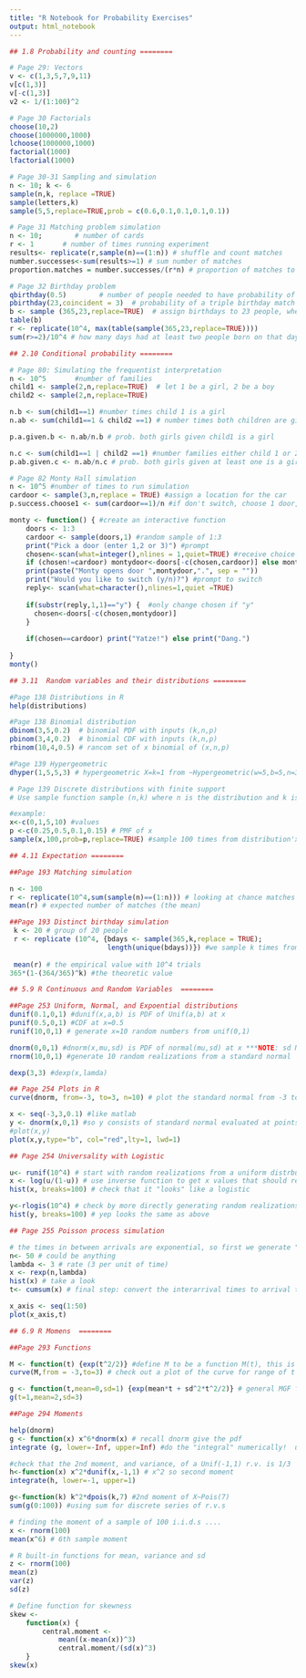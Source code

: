 ```yaml
---
title: "R Notebook for Probability Exercises"
output: html_notebook
---
```


 

```r
## 1.8 Probability and counting ========

# Page 29: Vectors
v <- c(1,3,5,7,9,11)
v[c(1,3)]
v[-c(1,3)]
v2 <- 1/(1:100)^2

# Page 30 Factorials  
choose(10,2)
choose(1000000,1000)
lchoose(1000000,1000)
factorial(1000)
lfactorial(1000)

# Page 30-31 Sampling and simulation
n <- 10; k <- 6
sample(n,k, replace =TRUE)
sample(letters,k)
sample(5,5,replace=TRUE,prob = c(0.6,0.1,0.1,0.1,0.1))

# Page 31 Matching problem simulation
n <- 10;        # number of cards
r <- 1       # number of times running experiment
results<- replicate(r,sample(n)==(1:n)) # shuffle and count matches
number.successes<-sum(results>=1) # sum number of matches
proportion.matches = number.successes/(r*n) # proportion of matches to total number of experiments

# Page 32 Birthday problem
qbirthday(0.5)        # number of people needed to have probability of at least 50% of at least one match
pbirthday(23,coincident = 3)  # probability of a triple birthday match given 23 people 
b <- sample (365,23,replace=TRUE)  # assign birthdays to 23 people, where each of 365 "days"" has equal probability
table(b)
r <- replicate(10^4, max(table(sample(365,23,replace=TRUE))))
sum(r>=2)/10^4 # how many days had at least two people born on that day, on average after 10^4 runs?

```

```r
## 2.10 Conditional probability ========

# Page 80: Simulating the frequentist interpretation
n <- 10^5       #number of families
child1 <- sample(2,n,replace=TRUE)  # let 1 be a girl, 2 be a boy
child2 <- sample(2,n,replace=TRUE)  

n.b <- sum(child1==1) #number times child 1 is a girl
n.ab <- sum(child1==1 & child2 ==1) # number times both children are girls

p.a.given.b <- n.ab/n.b # prob. both girls given child1 is a girl

n.c <- sum(child1==1 | child2 ==1) #number families either child 1 or 2 (or both) is a girl
p.ab.given.c <- n.ab/n.c # prob. both girls given at least one is a girl

# Page 82 Monty Hall simulation
n <- 10^5 #number of times to run simulation
cardoor <- sample(3,n,replace = TRUE) #assign a location for the car
p.success.choose1 <- sum(cardoor==1)/n #if don't switch, choose 1 door, probability of success (about 1/3)

monty <- function() { #create an interactive function
    doors <- 1:3
    cardoor <- sample(doors,1) #random sample of 1:3
    print("Pick a door (enter 1,2 or 3)") #prompt
    chosen<-scan(what=integer(),nlines = 1,quiet=TRUE) #receive choice of door
    if (chosen!=cardoor) montydoor<-doors[-c(chosen,cardoor)] else montydoor <- sample(doors[-chosen],1) #pick Monty's door
    print(paste("Monty opens door ",montydoor,".", sep = ""))
    print("Would you like to switch (y/n)?") #prompt to switch
    reply<- scan(what=character(),nlines=1,quiet =TRUE)
    
    if(substr(reply,1,1)=="y") {  #only change chosen if "y"
      chosen<-doors[-c(chosen,montydoor)]
    }
    
    if(chosen==cardoor) print("Yatze!") else print("Dang.")
    
}
monty()  

```
 
```r
## 3.11  Random variables and their distributions ========

#Page 138 Distributions in R
help(distributions)

#Page 138 Binomial distribution
dbinom(3,5,0.2)  # binomial PDF with inputs (k,n,p)
pbinom(3,4,0.2)  # binomial CDF with inputs (k,n,p)
rbinom(10,4,0.5) # rancom set of x binomial of (x,n,p)

#Page 139 Hypergeometric
dhyper(1,5,5,3) # hypergeometric X=k=1 from ~Hypergeometric(w=5,b=5,n=3)

# Page 139 Discrete distributions with finite support
# Use sample function sample (n,k) where n is the distribution and k is the number of elements to choose...but we can make x a vector of values with a corresponding vector, p, of probabilities (so x can be any distribution!)

#example:
x<-c(0,1,5,10) #values
p <-c(0.25,0.5,0.1,0.15) # PMF of x
sample(x,100,prob=p,replace=TRUE) #sample 100 times from distribution'x' 

```

```r
## 4.11 Expectation ========

##Page 193 Matching simulation

n <- 100
r <- replicate(10^4,sum(sample(n)==(1:n))) # looking at chance matches of a random sample of a deck of n cards ...
mean(r) # expected number of matches (the mean)

##Page 193 Distinct birthday simulation
 k <- 20 # group of 20 people
 r <- replicate (10^4, {bdays <- sample(365,k,replace = TRUE);
                        length(unique(bdays))}) #we sample k times from 1:365, then remove duplicates with unique(bdays) and length() calculatates the length AFTER duplicates have been removed... so R contains the # of distinct birhtdays
 
 mean(r) # the empirical value with 10^4 trials
365*(1-(364/365)^k) #the theoretic value
```

```r
## 5.9 R Continuous and Random Variables  ========

##Page 253 Uniform, Normal, and Expoential distributions
dunif(0.1,0,1) #dunif(x,a,b) is PDF of Unif(a,b) at x
punif(0.5,0,1) #CDF at x=0.5
runif(10,0,1) # generate x=10 random numbers from unif(0,1)

dnorm(0,0,1) #dnorm(x,mu,sd) is PDF of normal(mu,sd) at x ***NOTE: sd NOT variance**
rnorm(10,0,1) #generate 10 random realizations from a standard normal

dexp(3,3) #dexp(x,lamda)

## Page 254 Plots in R
curve(dnorm, from=-3, to=3, n=10) # plot the standard normal from -3 to 3 evaulated at 10 points

x <- seq(-3,3,0.1) #like matlab
y <- dnorm(x,0,1) #so y consists of standard normal evaluated at points x
#plot(x,y)
plot(x,y,type="b", col="red",lty=1, lwd=1)

## Page 254 Universality with Logistic

u<- runif(10^4) # start with random realizations from a uniform distrbution
x <- log(u/(1-u)) # use inverse function to get x values that should resemble a logistic distribution
hist(x, breaks=100) # check that it "looks" like a logistic

y<-rlogis(10^4) # check by more directly generating random realizations from a logistic 
hist(y, breaks=100) # yep looks the same as above

## Page 255 Poisson process simulation

# the times in between arrivals are exponential, so first we generate "interarrival" times as exponential distribution with rate parameter lambda
n<- 50 # could be anything
lambda <- 3 # rate (3 per unit of time)
x <- rexp(n,lambda) 
hist(x) # take a look
t<- cumsum(x) # final step: convert the interarrival times to arrival times using cumulative sum function

x_axis <- seq(1:50)
plot(x_axis,t)
```

```r
## 6.9 R Momens  ========

##Page 293 Functions  

M <- function(t) {exp(t^2/2)} #define M to be a function M(t), this is the MFG for standard normal
curve(M,from = -3,to=3) # check out a plot of the curve for range of t

g <- function(t,mean=0,sd=1) {exp(mean*t + sd^2*t^2/2)} # general MGF for N(mean,sd^2), and notice we set useful variable names and default values
g(t=1,mean=2,sd=3)

##Page 294 Moments

help(dnorm)
g <- function(x) x^6*dnorm(x) # recall dnorm give the pdf 
integrate (g, lower=-Inf, upper=Inf) #do the "integral" numerically!  using the integrate command

#check that the 2nd moment, and variance, of a Unif(-1,1) r.v. is 1/3
h<-function(x) x^2*dunif(x,-1,1) # x^2 so second moment
integrate(h, lower=-1, upper=1)

g<-function(k) k^2*dpois(k,7) #2nd moment of X~Pois(7)
sum(g(0:100)) #using sum for discrete series of r.v.s

# finding the moment of a sample of 100 i.i.d.s ....
x <- rnorm(100)
mean(x^6) # 6th sample moment

# R built-in functions for mean, variance and sd
z <- rnorm(100)
mean(z)
var(z)
sd(z)

# Define function for skewness
skew <-
    function(x) {
        central.moment <-
            mean((x-mean(x))^3)
            central.moment/(sd(x)^3)
    }
skew(x)

```

